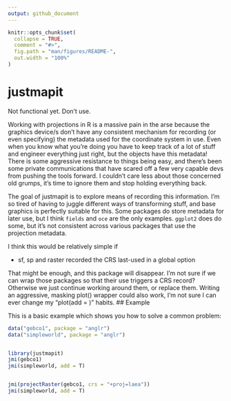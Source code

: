 ```yaml
---
output: github_document
---
```


<!-- README.md is generated from README.Rmd. Please edit that file -->

```r
knitr::opts_chunk$set(
  collapse = TRUE,
  comment = "#>",
  fig.path = "man/figures/README-",
  out.width = "100%"
)
```
# justmapit

Not functional yet. Don't use. 


Working with projections in R is a massive pain in the arse because
the graphics device/s don't have any consistent mechanism for recording (or even specifying) the metadata used for the coordinate system in use. Even when you know what you're doing you have to keep track of a lot of stuff and engineer everything just right, but the objects have this metadata!  There is some aggressive resistance to things being easy, and there's been some private communications that have scared off a few very capable devs from pushing the tools forward. I couldn't care less about those concerned old grumps, it's time to ignore them and stop holding everything back. 

The goal of justmapit is to explore means of recording this information.  I'm so tired of having to juggle different ways of transforming stuff, and base graphics is perfectly suitable for this. Some packages do store metadata for later use, but I think `fields` and `oce` are the only examples. `ggplot2` does do some, but it's not consistent across various packages that use the projection metadata. 

I think this would be relatively simple if

* sf, sp and raster recorded the CRS last-used in a global option

That might be enough, and this package will disappear.  I'm not sure if we can wrap those packages so that their use triggers a CRS record? Otherwise we just continue working around them, or replace them.  Writing an aggressive, masking plot() wrapper could also work, I'm not sure I can ever change my "plot(add = )" habits. 
## Example

This is a basic example which shows you how to solve a common problem:

```r

data("gebco1", package = "anglr")
data("simpleworld", package = "anglr")


library(justmapit)
jmi(gebco1)
jmi(simpleworld, add = T)


jmi(projectRaster(gebco1, crs = "+proj=laea"))
jmi(simpleworld, add = T)

```


